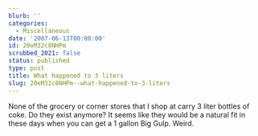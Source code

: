 ```yaml
---
blurb: ''
categories:
  - Miscellaneous
date: '2007-06-13T00:00:00'
id: 20eM32c8NHPm
scrubbed_2021: false
status: published
type: post
title: What happened to 3 liters
slug: 20eM32c8NHPm--what-happened-to-3-liters
---
```


None of the grocery or corner stores that I shop at carry 3 liter
bottles of coke. Do they exist anymore? It seems like they would be
a natural fit in these days when you can get a 1 gallon Big Gulp.
Weird.
